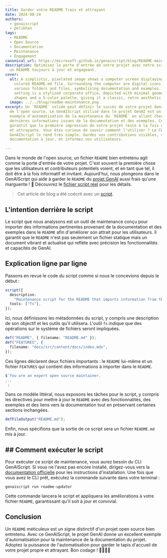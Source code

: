 ```yaml
---
title: Garder votre README frais et attrayant
date: 2024-08-24
authors:
  - genaiscript
  - pelikhan
tags:
  - README
  - Open Source
  - Documentation
  - Maintenance
  - Engagement
canonical_url: https://microsoft.github.io/genaiscript/blog/README-maintenance
description: Optimisez la porte d'entrée de votre projet avec notre script pour
  un README toujours à jour et engageant.
cover:
  alt: A simplistic, pixelated image shows a computer screen displaying a brightly
    colored README.md file. Surrounding the computer are digital icons depicting
    various folders and files, symbolizing documentation and examples. The
    setting is a stylized corporate office, depicted with minimal geometric
    shapes and a 5-color palette, giving it a classic, retro aesthetic.
  image: ../../blog/readme-maintenance.png
excerpt: Un `README` solide peut définir le succès de votre projet dans le monde
  de l'open source. Le GenAIScript utilisé dans le projet GenAI est un excellent
  exemple d'automatisation de la maintenance du `README` en allant chercher les
  dernières informations issues de la documentation et des exemples. Cela
  garantit que la première impression de votre projet reste à la fois actuelle
  et attrayante. Vous êtes curieux de savoir comment l'utiliser ? Le CLI
  GenAIScript le rend très simple. Gardez vos contributions visibles, votre
  documentation à jour, et informez vos utilisateurs.

---
```



<BlogNarration />

Dans le monde de l'open source, un fichier `README` bien entretenu agit comme la porte d'entrée de votre projet. C'est souvent la première chose que les utilisateurs et contributeurs potentiels voient, et en tant que tel, il doit être à la fois informatif et invitant. Aujourd'hui, nous plongeons dans le GenAIScript qui aide à garder le `README` du [projet GenAI](https://github.com/microsoft/genaiscript) aussi frais qu'une marguerite ! 🌼 Découvrez le [fichier script réel](https://github.com/microsoft/genaiscript/blob/main/samples/sample/genaisrc/readme-updater.genai.mts) pour les détails.

> Cet article de blog a été coécrit avec un [script](https://github.com/microsoft/genaiscript/blob/main/samples/sample/genaisrc/blogify-sample.genai.mts).

## L'intention derrière le script

Le script que nous analysons est un outil de maintenance conçu pour importer des informations pertinentes provenant de la documentation et des exemples dans le `README` afin d'améliorer son attrait pour les utilisateurs. Il garantit que le `README` n'est pas seulement un fichier statique mais un document vibrant et actualisé qui reflète avec précision les fonctionnalités et capacités de GenAI.

## Explication ligne par ligne

Passons en revue le code du script comme si nous le concevions depuis le début :

```ts
script({
  description:
    "Maintenance script for the README that imports information from the documentation and samples to make it more attractive to users.",
  tools: ["fs"],
});
```

Ici, nous définissons les métadonnées du script, y compris une description de son objectif et les outils qu'il utilisera. L'outil `fs` indique que des opérations sur le système de fichiers seront impliquées.

```ts
def("README", { filename: "README.md" });
def("FEATURES", {
  filename: "docs/src/content/docs/index.mdx",
});
```

Ces lignes déclarent deux fichiers importants : le `README` lui-même et un fichier `FEATURES` qui contient des informations à importer dans le `README`.

```ts
$`You are an expert open source maintainer.
...
`;
```

Dans ce modèle littéral, nous exposons les tâches pour le script, y compris les directives pour mettre à jour le `README` avec des fonctionnalités, des exemples et des liens vers la documentation tout en préservant certaines sections inchangées.

```ts
defFileOutput("README.md");
```

Enfin, nous spécifions que la sortie de ce script sera un fichier `README.md` mis à jour.

## ## Comment exécuter le script

Pour exécuter ce script de maintenance, vous aurez besoin du CLI GenAIScript. Si vous ne l'avez pas encore installé, dirigez-vous vers la [documentation officielle](https://microsoft.github.io/genaiscript/) pour les instructions d'installation. Une fois que vous avez le CLI prêt, exécutez la commande suivante dans votre terminal :

```shell
genaiscript run readme-updater
```

Cette commande lancera le script et appliquera les améliorations à votre fichier `README`, garantissant qu'il soit à jour et convivial.

## Conclusion

Un `README` méticuleux est un signe distinctif d'un projet open source bien entretenu. Avec ce GenAIScript, le projet GenAI donne un excellent exemple d'automatisation pour la maintenance de la documentation du projet. Adoptez la puissance de l'automatisation pour garder le tapis d'accueil de votre projet propre et attrayant. Bon codage ! 👨‍💻👩‍💻
